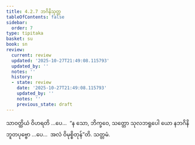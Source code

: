 ```yaml
---
title: 4.2.7 ဘဂိနိသုတ္တ
tableOfContents: false
sidebar:
  order: 7
type: tipitaka
basket: su
book: sn
review:
  current: review
  updated: '2025-10-27T21:49:08.115793'
  updated_by: ''
  notes: ''
  history:
  - state: review
    date: '2025-10-27T21:49:08.115793'
    updated_by: ''
    notes: ''
    previous_state: draft
---
```



<ReviewStatus review={frontmatter.review} showDetails={true} />

<HypothesisAnnotation frontmatter={frontmatter} />

<DynamicBreadcrumb />

<Division number="140" book="sn" e="ch" v="18" p="300">

<Paragraph number="879" book="sn">
သာဝတ္ထိယံ ဝိဟရတိ …ပေ…  “န သော, ဘိက္ခဝေ, သတ္တော သုလဘရူပေါ ယော နဘဂိနိဘူတပုဗ္ဗော …ပေ…  အလံ ဝိမုစ္စိတုန်”တိ.

</Paragraph>
</Division>

<Paragraph number="880" type="center" book="sn">
သတ္တမံ.
</Paragraph>